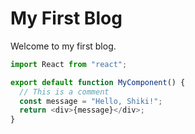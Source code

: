 # My First Blog

Welcome to my first blog.

```ts
import React from "react";

export default function MyComponent() {
  // This is a comment
  const message = "Hello, Shiki!";
  return <div>{message}</div>;
}
```
